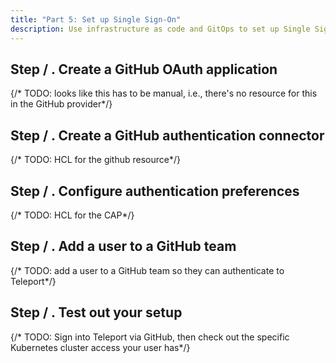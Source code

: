```yaml
---
title: "Part 5: Set up Single Sign-On"
description: Use infrastructure as code and GitOps to set up Single Sign-On with GitHub
---
```


## Step / . Create a GitHub OAuth application

{/* TODO: looks like this has to be manual, i.e., there's no resource for this
in the GitHub provider*/}

## Step / . Create a GitHub authentication connector

{/* TODO: HCL for the github resource*/}

## Step / . Configure authentication preferences

{/* TODO: HCL for the CAP*/}

## Step / . Add a user to a GitHub team

{/* TODO: add a user to a GitHub team so they can authenticate to Teleport*/}

## Step / . Test out your setup

{/* TODO: Sign into Teleport via GitHub, then check out the specific Kubernetes
cluster access your user has*/}

